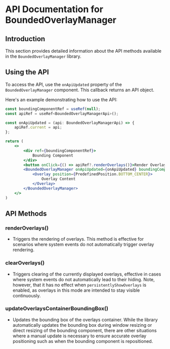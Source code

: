 
<Meta title="Documentation/API Documentation" />

# API Documentation for BoundedOverlayManager

## Introduction

This section provides detailed information about the API methods available in the `BoundedOverlayManager` library.

## Using the API

To access the API, use the `onApiUpdated` property of the `BoundedOverlayManager` component. This callback returns an API object.

Here's an example demonstrating how to use the API:

```jsx
const boundingComponentRef = useRef(null);
const apiRef = useRef<BoundedOverlayManagerApi>();

const onApiUpdated = (api: BoundedOverlayManagerApi) => {
    apiRef.current = api;
};

return (
    <>
        <div ref={boundingComponentRef}>
            Bounding Component
        </div>
        <button onClick={() => apiRef?.renderOverlays()}>Render Overlays</button>
        <BoundedOverlayManager onApiUpdated={onApiUpdated} boundingComponentRef={boundingComponentRef} persistentlyShowOverlays={true}>
            <Overlay position={PredefinedPosition.BOTTOM_CENTER}>
                Overlay Content
            </Overlay>
        </BoundedOverlayManager>
    </>
)
```

## API Methods

### renderOverlays()

- Triggers the rendering of overlays. This method is effective for scenarios where system events do not automatically trigger overlay rendering.

### clearOverlays()

-  Triggers clearing of the currently displayed overlays, effective in cases where system events do not automatically lead to their hiding. Note, however, that it has no effect when `persistentlyShowOverlays` is enabled, as overlays in this mode are intended to stay visible continuously.

### updateOverlaysContainerBoundingBox()

- Updates the bounding box of the overlays container. While the library automatically updates the bounding box during window resizing or direct resizing of the bounding component, there are other situations where a manual update is necessary to ensure accurate overlay positioning such as when the bounding component is repositioned.